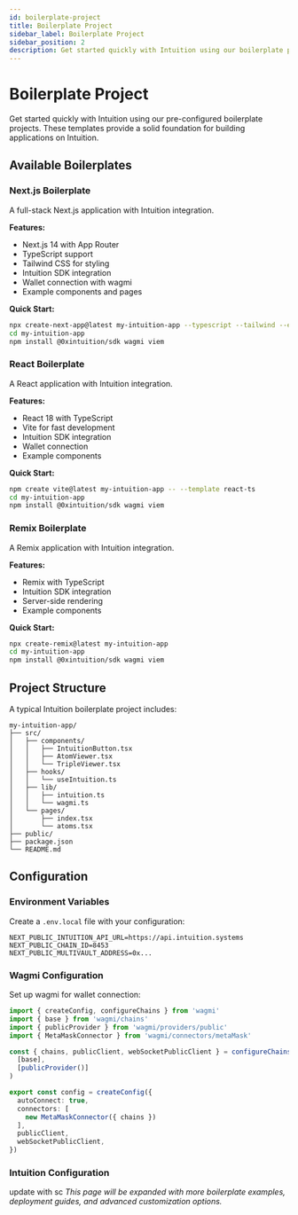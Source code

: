 ```yaml
---
id: boilerplate-project
title: Boilerplate Project
sidebar_label: Boilerplate Project
sidebar_position: 2
description: Get started quickly with Intuition using our boilerplate projects
---
```


# Boilerplate Project

Get started quickly with Intuition using our pre-configured boilerplate projects. These templates provide a solid foundation for building applications on Intuition.

## Available Boilerplates

### Next.js Boilerplate

A full-stack Next.js application with Intuition integration.

**Features:**
- Next.js 14 with App Router
- TypeScript support
- Tailwind CSS for styling
- Intuition SDK integration
- Wallet connection with wagmi
- Example components and pages

**Quick Start:**

```bash
npx create-next-app@latest my-intuition-app --typescript --tailwind --eslint
cd my-intuition-app
npm install @0xintuition/sdk wagmi viem
```

### React Boilerplate

A React application with Intuition integration.

**Features:**
- React 18 with TypeScript
- Vite for fast development
- Intuition SDK integration
- Wallet connection
- Example components

**Quick Start:**

```bash
npm create vite@latest my-intuition-app -- --template react-ts
cd my-intuition-app
npm install @0xintuition/sdk wagmi viem
```

### Remix Boilerplate

A Remix application with Intuition integration.

**Features:**
- Remix with TypeScript
- Intuition SDK integration
- Server-side rendering
- Example components

**Quick Start:**

```bash
npx create-remix@latest my-intuition-app
cd my-intuition-app
npm install @0xintuition/sdk wagmi viem
```

## Project Structure

A typical Intuition boilerplate project includes:

```
my-intuition-app/
├── src/
│   ├── components/
│   │   ├── IntuitionButton.tsx
│   │   ├── AtomViewer.tsx
│   │   └── TripleViewer.tsx
│   ├── hooks/
│   │   └── useIntuition.ts
│   ├── lib/
│   │   ├── intuition.ts
│   │   └── wagmi.ts
│   └── pages/
│       ├── index.tsx
│       └── atoms.tsx
├── public/
├── package.json
└── README.md
```

## Configuration

### Environment Variables

Create a `.env.local` file with your configuration:

```env
NEXT_PUBLIC_INTUITION_API_URL=https://api.intuition.systems
NEXT_PUBLIC_CHAIN_ID=8453
NEXT_PUBLIC_MULTIVAULT_ADDRESS=0x...
```

### Wagmi Configuration

Set up wagmi for wallet connection:

```typescript
import { createConfig, configureChains } from 'wagmi'
import { base } from 'wagmi/chains'
import { publicProvider } from 'wagmi/providers/public'
import { MetaMaskConnector } from 'wagmi/connectors/metaMask'

const { chains, publicClient, webSocketPublicClient } = configureChains(
  [base],
  [publicProvider()]
)

export const config = createConfig({
  autoConnect: true,
  connectors: [
    new MetaMaskConnector({ chains })
  ],
  publicClient,
  webSocketPublicClient,
})
```

### Intuition Configuration

update with sc
*This page will be expanded with more boilerplate examples, deployment guides, and advanced customization options.* 